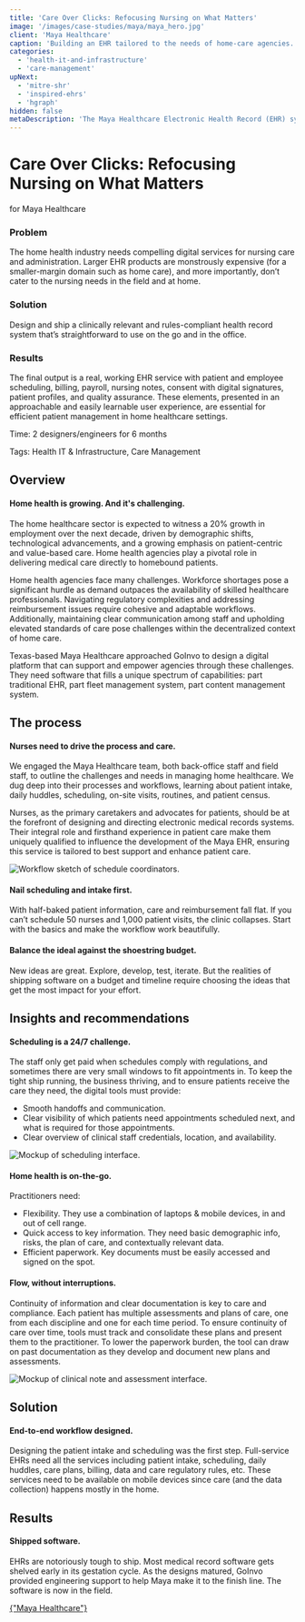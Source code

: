 ```yaml
---
title: 'Care Over Clicks: Refocusing Nursing on What Matters'
image: '/images/case-studies/maya/maya_hero.jpg'
client: 'Maya Healthcare'
caption: 'Building an EHR tailored to the needs of home-care agencies.'
categories:
  - 'health-it-and-infrastructure'
  - 'care-management'
upNext:
  - 'mitre-shr'
  - 'inspired-ehrs'
  - 'hgraph'
hidden: false
metaDescription: 'The Maya Healthcare Electronic Health Record (EHR) system was specifically designed for and with nurses to enhance efficiency in home healthcare settings. It streamlines management tasks for staff working both in the field and in the back office, allowing them to focus more on patient care and less on administrative duties.'
---
```



# Care Over Clicks: Refocusing Nursing on What Matters

for Maya Healthcare

### Problem

The home health industry needs compelling digital services for nursing care and administration. Larger EHR products are monstrously expensive (for a smaller-margin domain such as home care), and more importantly, don’t cater to the nursing needs in the field and at home. 

### Solution

Design and ship a clinically relevant and rules-compliant health record system that’s straightforward to use on the go and in the office.

### Results

The final output is a real, working EHR service with patient and employee scheduling, billing, payroll, nursing notes, consent with digital signatures, patient profiles, and quality assurance. These elements, presented in an approachable and easily learnable user experience, are essential for efficient patient management in home healthcare settings.

<span class="text--uppercase text--gray text--bold text--spacing text--md">Time:</span> 2 designers/engineers for 6 months

<span class="text--uppercase text--gray text--bold text--spacing text--md">Tags:</span> Health IT & Infrastructure, Care Management

<Divider />

## Overview

#### Home health is growing. And it's challenging.

The home healthcare sector is expected to witness a 20% growth in employment over the next decade, driven by demographic shifts, technological advancements, and a growing emphasis on patient-centric and value-based care. Home health agencies play a pivotal role in delivering medical care directly to homebound patients.

Home health agencies face many challenges. Workforce shortages pose a significant hurdle as demand outpaces the availability of skilled healthcare professionals. Navigating regulatory complexities and addressing reimbursement issues require cohesive and adaptable workflows. Additionally, maintaining clear communication among staff and upholding elevated standards of care pose challenges within the decentralized context of home care.

Texas-based Maya Healthcare approached GoInvo to design a digital platform that can support and empower agencies through these challenges. They need software that fills a unique spectrum of capabilities: part traditional EHR, part fleet management system, part content management system.


<Divider />

## The process

#### Nurses need to drive the process and care.

We engaged the Maya Healthcare team, both back-office staff and field staff, to outline the challenges and needs in managing home healthcare. We dug deep into their processes and workflows, learning about patient intake, daily huddles, scheduling, on-site visits, routines, and patient census.

Nurses, as the primary caretakers and advocates for patients, should be at the forefront of designing and directing electronic medical records systems. Their integral role and firsthand experience in patient care make them uniquely qualified to influence the development of the Maya EHR, ensuring this service is tailored to best support and enhance patient care.


![Workflow sketch of schedule coordinators.](/images/case-studies/maya/maya_process.jpg)

#### Nail scheduling and intake first.

With half-baked patient information, care and reimbursement fall flat. If you can’t schedule 50 nurses and 1,000 patient visits, the clinic collapses. Start with the basics and make the workflow work beautifully.


#### Balance the ideal against the shoestring budget.

New ideas are great. Explore, develop, test, iterate. But the realities of shipping software on a budget and timeline require choosing the ideas that get the most impact for your effort.



## Insights and recommendations

#### Scheduling is a 24/7 challenge.

The staff only get paid when schedules comply with regulations, and sometimes there are very small windows to fit appointments in. To keep the tight ship running, the business thriving, and to ensure patients receive the care they need, the digital tools must provide:
- Smooth handoffs and communication. 
- Clear visibility of which patients need appointments scheduled next, and what is required for those appointments.
- Clear overview of clinical staff credentials, location, and availability.

![Mockup of scheduling interface.](/images/case-studies/maya/maya_scheduling.jpg)


#### Home health is on-the-go.
Practitioners need:
- Flexibility. They use a combination of laptops & mobile devices, in and out of cell range.
- Quick access to key information. They need basic demographic info, risks, the plan of care, and contextually relevant data.
- Efficient paperwork. Key documents must be easily accessed and signed on the spot. 


#### Flow, without interruptions.

Continuity of information and clear documentation is key to care and compliance. Each patient has multiple assessments and plans of care, one from each discipline and one for each time period. To ensure continuity of care over time, tools must track and consolidate these plans and present them to the practitioner. To lower the paperwork burden, the tool can draw on past documentation as they develop and document new plans and assessments.


![Mockup of clinical note and assessment interface.](/images/case-studies/maya/maya_documentation.jpg)


## Solution

#### End-to-end workflow designed.

Designing the patient intake and scheduling was the first step. Full-service EHRs need all the services including patient intake, scheduling, daily huddles, care plans, billing, data and care regulatory rules, etc. These services need to be available on mobile devices since care (and the data collection) happens mostly in the home.

## Results

#### Shipped software.
EHRs are notoriously tough to ship. Most medical record software gets shelved early in its gestation cycle. As the designs matured, GoInvo provided engineering support to help Maya make it to the finish line. The software is now in the field.


<div class="text--center">
  <a
    href="https://mayahealthcare.com/"
    target="blank"
    rel="noopener noreferrer"
    class="button button--secondary button--lg margin-bottom--double margin-right"
  >
    {"Maya Healthcare"}
  </a>
</div>
